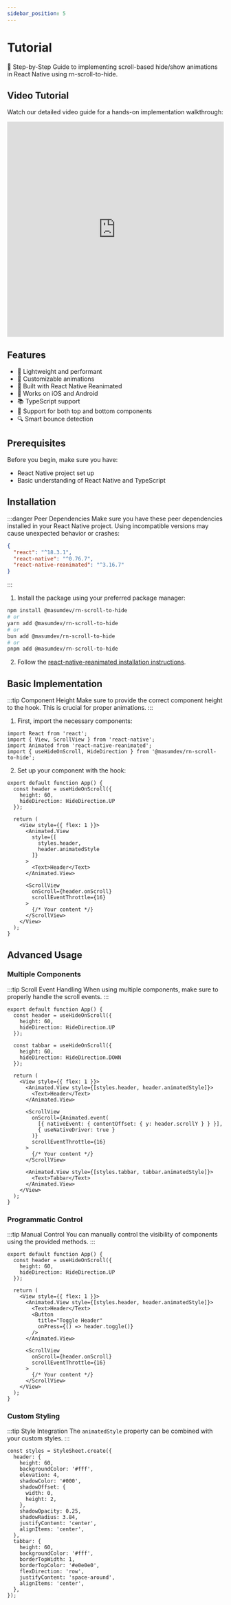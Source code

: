 ```yaml
---
sidebar_position: 5
---
```


# Tutorial

🚀 Step-by-Step Guide to implementing scroll-based hide/show animations in React Native using rn-scroll-to-hide.

## Video Tutorial
Watch our detailed video guide for a hands-on implementation walkthrough:

<iframe width="100%" height="500" src="https://www.youtube.com/embed/udjs1sdXJTU" frameborder="0" allowfullscreen></iframe>

## Features

- 🚀 Lightweight and performant
- 🎨 Customizable animations
- 🔄 Built with React Native Reanimated
- 📱 Works on iOS and Android
- 📚 TypeScript support
- 🎯 Support for both top and bottom components
- 🔍 Smart bounce detection

## Prerequisites
Before you begin, make sure you have:
- React Native project set up
- Basic understanding of React Native and TypeScript

## Installation

:::danger Peer Dependencies
Make sure you have these peer dependencies installed in your React Native project. Using incompatible versions may cause unexpected behavior or crashes:

```json
{
  "react": "^18.3.1",
  "react-native": "^0.76.7",
  "react-native-reanimated": "^3.16.7"
}
```
:::

1. Install the package using your preferred package manager:
```bash
npm install @masumdev/rn-scroll-to-hide
# or
yarn add @masumdev/rn-scroll-to-hide
# or
bun add @masumdev/rn-scroll-to-hide
# or
pnpm add @masumdev/rn-scroll-to-hide
```

2. Follow the [react-native-reanimated installation instructions](https://docs.swmansion.com/react-native-reanimated/docs/fundamentals/installation).

## Basic Implementation

:::tip Component Height
Make sure to provide the correct component height to the hook. This is crucial for proper animations.
:::

1. First, import the necessary components:

```tsx
import React from 'react';
import { View, ScrollView } from 'react-native';
import Animated from 'react-native-reanimated';
import { useHideOnScroll, HideDirection } from '@masumdev/rn-scroll-to-hide';
```

2. Set up your component with the hook:

```tsx
export default function App() {
  const header = useHideOnScroll({
    height: 60,
    hideDirection: HideDirection.UP
  });

  return (
    <View style={{ flex: 1 }}>
      <Animated.View
        style={[
          styles.header,
          header.animatedStyle
        ]}
      >
        <Text>Header</Text>
      </Animated.View>

      <ScrollView
        onScroll={header.onScroll}
        scrollEventThrottle={16}
      >
        {/* Your content */}
      </ScrollView>
    </View>
  );
}
```

## Advanced Usage

### Multiple Components

:::tip Scroll Event Handling
When using multiple components, make sure to properly handle the scroll events.
:::

```tsx
export default function App() {
  const header = useHideOnScroll({
    height: 60,
    hideDirection: HideDirection.UP
  });

  const tabbar = useHideOnScroll({
    height: 60,
    hideDirection: HideDirection.DOWN
  });

  return (
    <View style={{ flex: 1 }}>
      <Animated.View style={[styles.header, header.animatedStyle]}>
        <Text>Header</Text>
      </Animated.View>

      <ScrollView
        onScroll={Animated.event(
          [{ nativeEvent: { contentOffset: { y: header.scrollY } } }],
          { useNativeDriver: true }
        )}
        scrollEventThrottle={16}
      >
        {/* Your content */}
      </ScrollView>

      <Animated.View style={[styles.tabbar, tabbar.animatedStyle]}>
        <Text>Tabbar</Text>
      </Animated.View>
    </View>
  );
}
```

### Programmatic Control

:::tip Manual Control
You can manually control the visibility of components using the provided methods.
:::

```tsx
export default function App() {
  const header = useHideOnScroll({
    height: 60,
    hideDirection: HideDirection.UP
  });

  return (
    <View style={{ flex: 1 }}>
      <Animated.View style={[styles.header, header.animatedStyle]}>
        <Text>Header</Text>
        <Button
          title="Toggle Header"
          onPress={() => header.toggle()}
        />
      </Animated.View>

      <ScrollView
        onScroll={header.onScroll}
        scrollEventThrottle={16}
      >
        {/* Your content */}
      </ScrollView>
    </View>
  );
}
```

### Custom Styling

:::tip Style Integration
The `animatedStyle` property can be combined with your custom styles.
:::

```tsx
const styles = StyleSheet.create({
  header: {
    height: 60,
    backgroundColor: '#fff',
    elevation: 4,
    shadowColor: '#000',
    shadowOffset: {
      width: 0,
      height: 2,
    },
    shadowOpacity: 0.25,
    shadowRadius: 3.84,
    justifyContent: 'center',
    alignItems: 'center',
  },
  tabbar: {
    height: 60,
    backgroundColor: '#fff',
    borderTopWidth: 1,
    borderTopColor: '#e0e0e0',
    flexDirection: 'row',
    justifyContent: 'space-around',
    alignItems: 'center',
  },
});
```